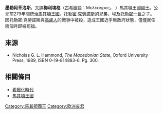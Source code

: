 '''墨勒阿革洛斯'''，又譯'''梅利埃格'''（古希臘語：Μελέαγρος，{{bd|？||前279年||Meleager (king)}} ）馬其頓王國國王。公元前279年間統治[[馬其頓王國|馬其頓王國]]。[[托勒密二世_(馬其頓)|托勒密·克勞諾斯]]的兄弟，埃及[[托勒密一世|托勒密一世]]之子。因托勒密·克勞諾斯與[[高盧人|高盧人]]的戰爭中被殺，造成王國近乎無政府狀態，僅僅就任兩個月即被罷拙。

{{s-start}}
{{s-hou|[[托勒密王朝|托勒密王室]]||?||前279年}}
{{s-bef|before=[[托勒密二世_(馬其頓)|托勒密·克勞諾斯]]}}
{{s-ttl|title=[[馬其頓國王列表|馬其頓國王]]|years=前279年}}
{{s-aft|after=[[安提帕特·厄特賽阿斯|安提帕特·厄特賽阿斯]]}}
{{end}}
==來源==
* Nicholas G. L. Hammond, ''The Macedonian State'', Oxford University Press, 1989, ISBN 0-19-814883-6. Pg. 300.

==相關條目==
*[[希臘化時代|希臘化時代]]
*[[馬其頓王國|馬其頓王國]]

{{DEFAULTSORT:Meleager (king)}}
[[Category:馬其頓國王|Category:馬其頓國王]]
[[Category:欧洲废君|Category:欧洲废君]]